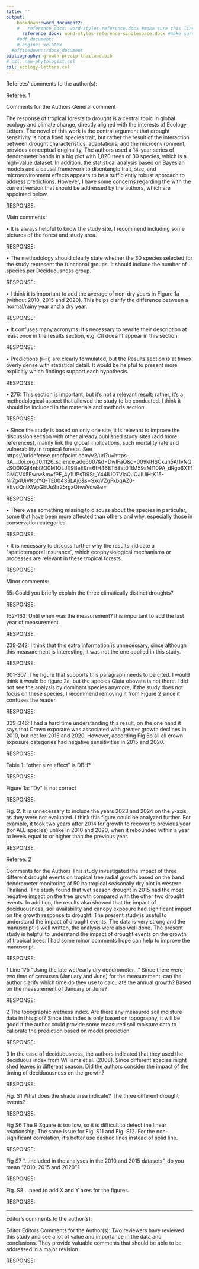 ```yaml
---
title: ''
output: 
    bookdown::word_document2: 
    #   reference_docx: word-styles-reference.docx #make sure this line is indented! see this guide for formatting: https://rmarkdown.rstudio.com/articles_docx.html
      reference_docx: word-styles-reference-singlespace.docx #make sure this line is indented! see this guide for formatting: https://rmarkdown.rstudio.com/articles_docx.html
    #pdf_document:
    # engine: xelatex 
  #officedown::rdocx_document
bibliography: growth-precip-thailand.bib
# csl: new-phytologist.csl
csl: ecology-letters.csl 
---
```


Referees' comments to the author(s):

Referee: 1

Comments for the Authors
General comment

The response of tropical forests to drought is a central topic in global ecology and climate change, directly aligned with the interests of Ecology Letters. The novel of this work is the central argument that drought sensitivity is not a fixed species trait, but rather the result of the interaction between drought characteristics, adaptations, and the microenvironment, provides conceptual originality. The authors used a 14-year series of dendrometer bands in a big plot with 1,820 trees of 30 species, which is a high-value dataset. In addition, the statistical analysis based on Bayesian models and a causal framework to disentangle trait, size, and microenvironment effects appears to be a sufficiently robust approach to address predictions. However, I have some concerns regarding the with the current version that should be addressed by the authors, which are appointed below.

RESPONSE:  


Main comments: 

•	It is always helpful to know the study site. I recommend including some pictures of the forest and study area.

RESPONSE:



•	The methodology should clearly state whether the 30 species selected for the study represent the functional groups. It should include the number of species per Deciduousness group.

RESPONSE:



•	I think it is important to add the average of non-dry years in Figure 1a (without 2010, 2015 and 2020). This helps clarify the difference between a normal/rainy year and a dry year.

RESPONSE:

•	It confuses many acronyms. It's necessary to rewrite their description at least once in the results section, e.g. CII doesn't appear in this section.

RESPONSE:

•	Predictions (i–iii) are clearly formulated, but the Results section is at times overly dense with statistical detail. It would be helpful to present more explicitly which findings support each hypothesis.

RESPONSE:


•	276: This section is important, but it's not a relevant result; rather, it's a methodological aspect that allowed the study to be conducted. I think it should be included in the materials and methods section.

RESPONSE: 

•	Since the study is based on only one site, it is relevant to improve the discussion section with other already published study sites (add more references), mainly link the global implications, such mortality rate and vulnerability in tropical forests. See https://urldefense.proofpoint.com/v2/url?u=https-3A__doi.org_10.1126_science.adq6607&d=DwIFaQ&c=009klHSCxuh5AI1vNQzSO0KGjl4nbi2Q0M1QLJX9BeE&r=6fH468T58at0TtM59sMf109A_dRgo6XTfGMOVX5Ewrw&m=fPE_4y1UPsTl9St_Y44IUO7VIaQJOJIUiHtK15-Nr7g4UiVKbtYQ-TE0043SLAj6&s=SxqVZgFkbqAZ0-VEvdQntXWpGEUu9lr25rgxQtwaVdw&e=

RESPONSE:


•	There was something missing to discuss about the species in particular, some that have been more affected than others and why, especially those in conservation categories. 

RESPONSE:


•	It is necessary to discuss further why the results indicate a "spatiotemporal insurance", which ecophysiological mechanisms or processes are relevant in these tropical forests.

RESPONSE: 

Minor comments: 

55: Could you briefly explain the three climatically distinct droughts?

RESPONSE: 

162-163: Until when was the measurement? It is important to add the last year of measurement.

RESPONSE: 

239-242: I think that this extra information is unnecessary, since although this measurement is interesting, it was not the one applied in this study.

RESPONSE:

301-307: The figure that supports this paragraph needs to be cited. I would think it would be figure 2a, but the species Gluta obovata is not there. I did not see the analysis by dominant species anymore, if the study does not focus on these species, I recommend removing it from Figure 2 since it confuses the reader.

RESPONSE:

339-346: I had a hard time understanding this result, on the one hand it says that Crown exposure was associated with greater growth declines in 2010, but not for 2015 and 2020. However, according Fig 5b all all crown exposure categories had negative sensitivities in 2015 and 2020. 

RESPONSE:

Table 1: “other size effect” is DBH? 

RESPONSE:

Figure 1a: “Dy” is not correct

RESPONSE: 

Fig. 2. It is unnecessary to include the years 2023 and 2024 on the y-axis, as they were not evaluated. I think this figure could be analyzed further. For example, it took two years after 2014 for growth to recover to previous year (for ALL species) unlike in 2010 and 2020, when it rebounded within a year to levels equal to or higher than the previous year.

RESPONSE: 


Referee: 2

Comments for the Authors
This study investigated the impact of three different drought events on tropical tree radial growth based on the band dendrometer monitoring of 50 ha tropical seasonally dry plot in western Thailand. The study found that wet season drought in 2015 had the most negative impact on the tree growth compared with the other two drought events. In addition, the results also showed that the impact of deciduousness, soil availability and canopy exposure had significant impact on the growth response to drought. The present study is useful to understand the impact of drought events. The data is very strong and the manuscript is well written, the analysis were also well done. The present study is helpful to understand the impact of drought events on the growth of tropical trees. I had some minor comments hope can help to improve the manuscript. 

RESPONSE:

1 Line 175 “Using the late wet/early dry dendrometer…” Since there were two time of censuses (January and June) for the measurement, can the author clarify which time do they use to calculate the annual growth? Based on the measurement of January or June?

RESPONSE: 

2 The topographic wetness index. Are there any measured soil moisture data in this plot? Since this index is only based on topography, it will be good if the author could provide some measured soil moisture data to calibrate the prediction based on model prediction.

RESPONSE: 

3 In the case of deciduousness, the authors indicated that they used the deciduous index from Williams et al. (2008). Since different species might shed leaves in different season. Did the authors consider the impact of the timing of deciduousness on the growth?

RESPONSE: 

Fig. S1 What does the shade area indicate? The three different drought events?

RESPONSE:

Fig S6 The R Square is too low, so it is difficult to detect the linear relationship. The same issue for Fig. S11 and Fig. S12. For the non-significant correlation, it’s better use dashed lines instead of solid line.

RESPONSE: 

Fig S7 “…included in the analyses in the 2010 and 2015 datasets”, do you mean “2010, 2015 and 2020”?

RESPONSE: 

Fig. S8 …need to add X and Y axes for the figures.

RESPONSE: 

******************************************
Editor's comments to the author(s):

Editor
Editors Comments for the Author(s):
Two reviewers have reviewed this study and see a lot of value and importance in the data and conclusions. They provide valuable comments that should be able to be addressed in a major revision.

RESPONSE: 